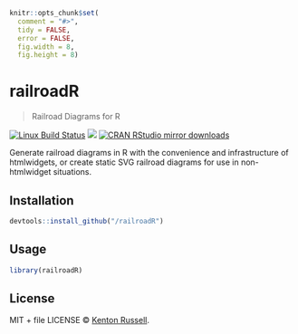 
```r
knitr::opts_chunk$set(
  comment = "#>",
  tidy = FALSE,
  error = FALSE,
  fig.width = 8,
  fig.height = 8)
```

# railroadR

> Railroad Diagrams for R

[![Linux Build Status](https://travis-ci.org//railroadR.svg?branch=master)](https://travis-ci.org//railroadR)
[![](http://www.r-pkg.org/badges/version/railroadR)](http://www.r-pkg.org/pkg/railroadR)
[![CRAN RStudio mirror downloads](http://cranlogs.r-pkg.org/badges/railroadR)](http://www.r-pkg.org/pkg/railroadR)


Generate railroad diagrams in R with the convenience and infrastructure of htmlwidgets, or create static SVG railroad diagrams for use in non-htmlwidget situations.

## Installation

```r
devtools::install_github("/railroadR")
```

## Usage

```r
library(railroadR)
```

## License

MIT + file LICENSE © [Kenton Russell](https://github.com/).
